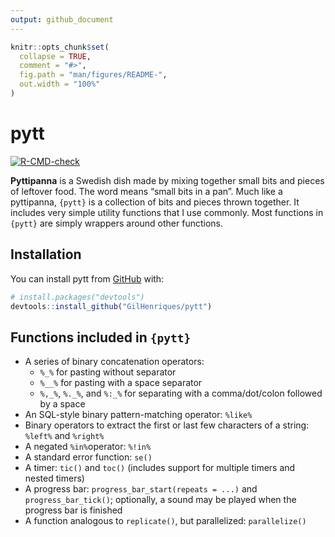 ```yaml
---
output: github_document
---
```


<!-- README.md is generated from README.Rmd. Please edit that file -->

```r
knitr::opts_chunk$set(
  collapse = TRUE,
  comment = "#>",
  fig.path = "man/figures/README-",
  out.width = "100%"
)
```

# pytt

<!-- badges: start -->
[![R-CMD-check](https://github.com/GilHenriques/pytt/actions/workflows/R-CMD-check.yaml/badge.svg)](https://github.com/GilHenriques/pytt/actions/workflows/R-CMD-check.yaml)
<!-- badges: end -->

**Pyttipanna** is a Swedish dish made by mixing together small bits and pieces 
of leftover food. The word means "small bits in a pan". Much like a pyttipanna,
`{pytt}` is a collection of bits and pieces thrown together. It includes very
simple utility functions that I use commonly. Most functions in `{pytt}` are
simply wrappers around other functions. 

## Installation

You can install pytt from [GitHub](https://github.com/) with:

``` r
# install.packages("devtools")
devtools::install_github("GilHenriques/pytt")
```

## Functions included in `{pytt}`

- A series of binary concatenation operators: 
  - `%_%` for pasting without separator
  - `%__%` for pasting with a space separator
  - `%,_%`, `%._%`, and `%:_%` for separating with a comma/dot/colon followed by a space
- An SQL-style binary pattern-matching operator: `%like%`
- Binary operators to extract the first or last few characters of a string: `%left%` and `%right%`
- A negated `%in%`operator: `%!in%`
- A standard error function: `se()`
- A timer: `tic()` and `toc()` (includes support for multiple timers and nested timers)
- A progress bar: `progress_bar_start(repeats = ...)` and `progress_bar_tick()`; optionally, a sound may be played when the progress bar is finished
- A function analogous to `replicate()`, but parallelized: `parallelize()`

